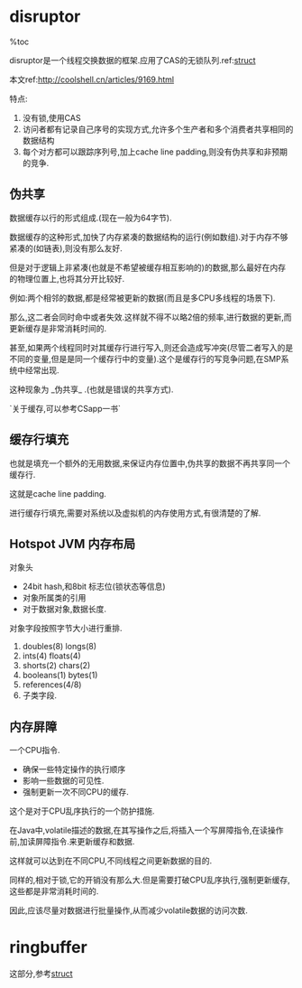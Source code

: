 = disruptor =
%toc

disruptor是一个线程交换数据的框架.应用了CAS的无锁队列.ref:[[struct]]

本文ref:[[http://coolshell.cn/articles/9169.html]]

特点:
# 没有锁,使用CAS
# 访问者都有记录自己序号的实现方式,允许多个生产者和多个消费者共享相同的数据结构
# 每个对方都可以跟踪序列号,加上cache line padding,则没有伪共享和非预期的竞争.

== 伪共享 ==
数据缓存以行的形式组成.(现在一般为64字节).

数据缓存的这种形式,加快了内存紧凑的数据结构的运行(例如数组).对于内存不够紧凑的(如链表),则没有那么友好.

但是对于逻辑上非紧凑(也就是不希望被缓存相互影响的)的数据,那么最好在内存的物理位置上,也将其分开比较好.

例如:两个相邻的数据,都是经常被更新的数据(而且是多CPU多线程的场景下).

那么,这二者会同时命中或者失效.这样就不得不以略2倍的频率,进行数据的更新,而更新缓存是非常消耗时间的.

甚至,如果两个线程同时对其缓存行进行写入,则还会造成写冲突(尽管二者写入的是不同的变量,但是是同一个缓存行中的变量).这个是缓存行的写竞争问题,在SMP系统中经常出现.

这种现象为 _伪共享_ .(也就是错误的共享方式).

`关于缓存,可以参考CSapp一书`

== 缓存行填充 ==
也就是填充一个额外的无用数据,来保证内存位置中,伪共享的数据不再共享同一个缓存行.

这就是cache line padding.

进行缓存行填充,需要对系统以及虚拟机的内存使用方式,有很清楚的了解.

== Hotspot JVM 内存布局 ==
对象头
* 24bit hash,和8bit 标志位(锁状态等信息)
* 对象所属类的引用
* 对于数据对象,数据长度.

对象字段按照字节大小进行重排.
# doubles(8)    longs(8)
# ints(4)       floats(4)
# shorts(2)     chars(2)
# booleans(1)   bytes(1)
# references(4/8)
# 子类字段.

== 内存屏障 ==
一个CPU指令.

* 确保一些特定操作的执行顺序
* 影响一些数据的可见性.
* 强制更新一次不同CPU的缓存.

这个是对于CPU乱序执行的一个防护措施.

在Java中,volatile描述的数据,在其写操作之后,将插入一个写屏障指令,在读操作前,加读屏障指令.来更新缓存和数据.

这样就可以达到在不同CPU,不同线程之间更新数据的目的.

同样的,相对于锁,它的开销没有那么大.但是需要打破CPU乱序执行,强制更新缓存,这些都是非常消耗时间的.

因此,应该尽量对数据进行批量操作,从而减少volatile数据的访问次数.

= ringbuffer =
这部分,参考[[struct]]
